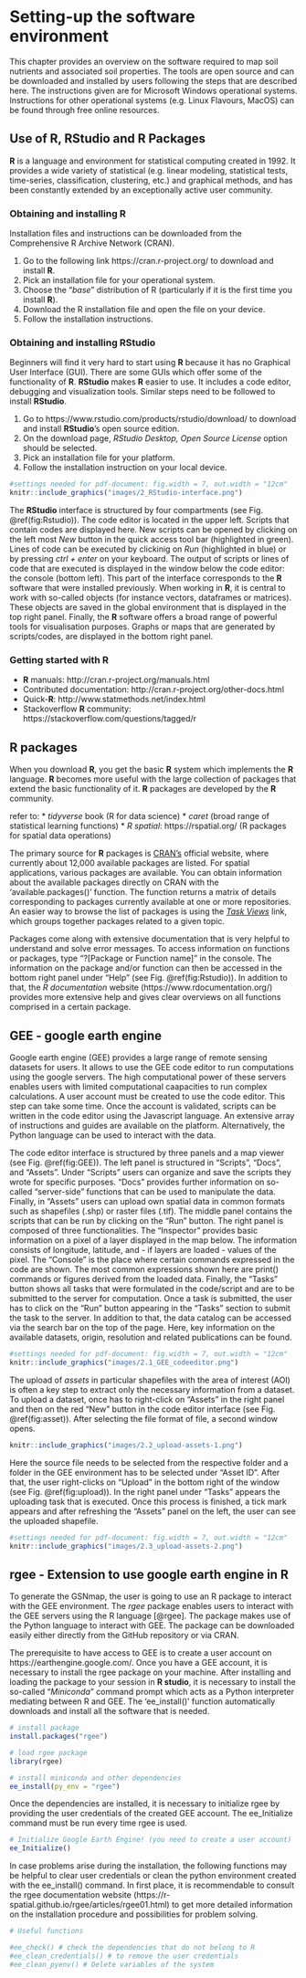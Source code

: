# Setting-up the software environment

This chapter provides an overview on the software required to map soil nutrients and associated soil properties. The tools are open source and can be downloaded and installed by users following the steps that are described here. The instructions given are for Microsoft Windows operational systems. Instructions for other operational systems (e.g. Linux Flavours, MacOS) can be found through free online resources.

## Use of R, RStudio and R Packages

**R** is a language and environment for statistical computing created in 1992. It provides a wide variety of statistical (e.g. linear modeling, statistical tests, time-series, classification, clustering, etc.) and graphical methods, and has been constantly extended by an exceptionally active user community. 

### Obtaining and installing R

Installation files and instructions can be downloaded from the Comprehensive R Archive Network (CRAN).

1. Go to the following link https://cran.r-project.org/ to download and install **R**. 
2. Pick an installation file for your operational system.
3. Choose the "*base*" distribution of R (particularly if it is the first time you install **R**).
4. Download the R installation file and open the file on your device.
5. Follow the installation instructions.

### Obtaining and installing RStudio

Beginners will find it very hard to start using **R** because it has no Graphical User Interface (GUI). There are some GUIs which offer some of the functionality of **R**. **RStudio** makes **R** easier to use. It includes a code editor, debugging and visualization tools. Similar steps need to be followed to install **RStudio**.

1. Go to https://www.rstudio.com/products/rstudio/download/ to download and install **RStudio**'s open source edition.
2. On the download page, *RStudio Desktop, Open Source License* option should be selected.
3. Pick an installation file for your platform.
4. Follow the installation instruction on your local device.

```r
#settings needed for pdf-document: fig.width = 7, out.width = "12cm"
knitr::include_graphics("images/2_RStudio-interface.png")
```


The **RStudio** interface is structured by four compartments (see Fig. \@ref(fig:Rstudio)). The code editor is located in the upper left. Scripts that contain codes are displayed here. New scripts can be opened by clicking on the left most *New* button in the quick access tool bar (highlighted in green). Lines of code can be executed by clickinig on *Run* (highlighted in blue) or by pressing *ctrl + enter* on your keyboard.
The output of scripts or lines of code that are executed is displayed in the window below the code editor: the console (bottom left). This part of the interface corresponds to the **R** software that were installed previously. 
When working in **R**, it is central to work with so-called objects (for instance vectors, dataframes or matrices). These objects are saved in the global environment that is displayed in the top right panel.
Finally, the **R** software offers a broad range of powerful tools for visualisation purposes. Graphs or maps that are generated by scripts/codes, are displayed in the bottom right panel.

### Getting started with R	

* **R** manuals:                  http://cran.r-project.org/manuals.html
* Contributed documentation:      http://cran.r-project.org/other-docs.html
* Quick-**R**:                    http://www.statmethods.net/index.html
* Stackoverflow **R** community:  https://stackoverflow.com/questions/tagged/r 

## R packages

When you download **R**, you get the basic **R** system which implements the **R** language. **R** becomes more useful with the large collection of packages that extend the basic functionality of it. **R** packages are developed by the **R** community.

refer to: 
* *tidyverse* book (R for data science)
* *caret* (broad range of statistical learning functions)
* *R spatial*: https://rspatial.org/ (R packages for spatial data operations)

The primary source for **R** packages is [CRAN’s](https://cran.r-project.org/) official website, where currently about 12,000 available packages are listed. For spatial applications, various packages are available. You can obtain information about the available packages directly on CRAN with the 'available.packages()' function. The function returns a matrix of details corresponding to packages currently available at one or more repositories. An easier way to browse the list of packages is using the [*Task Views*](https://cran.r-project.org/web/views/) link, which groups together packages related to a given topic. 

Packages come along with extensive documentation that is very helpful to understand and solve error messages. To access information on functions or packages, type "?[Package or Function name]" in the console. The information on the package and/or function can then be accessed in the bottom right panel under "Help" (see Fig. \@ref(fig:Rstudio)). In addition to that, the *R documentation* website (https://www.rdocumentation.org/) provides more extensive help and gives clear overviews on all functions comprised in a certain package.

## GEE - google earth engine

Google earth engine (GEE) provides a large range of remote sensing datasets for users. It allows to use the GEE code editor to run computations using the google servers. The high computational power of these servers enables users with limited computational caapacities to run complex calculations.
A user account must be created to use the code editor. This step can take some time. Once the account is validated, scripts can be written in the code editor using the Javascript language. An extensive array of instructions and guides are available on the platform. Alternatively, the Python language can be used to interact with the data.

The code editor interface is structured by three panels and a map viewer (see Fig. \@ref(fig:GEE)). The left panel is structured in "Scripts", "Docs", and "Assets". Under "Scripts" users can organize and save the scripts they wrote for specific purposes. "Docs" provides further information on so-called "server-side" functions that can be used to manipulate the data. Finally, in "Assets" users can upload own spatial data in common formats such as shapefiles (.shp) or raster files (.tif).
The middle panel contains the scripts that can be run by clicking on the "Run" button.
The right panel is composed of three functionalities. The "Inspector" provides basic information on a pixel of a layer displayed in the map below. The information consists of longitude, latitude, and - if layers are loaded - values of the pixel. The "Console" is the place where certain commands expressed in the code are shown. The most common expressions shown here are print() commands or figures derived from the loaded data. Finally, the "Tasks" button shows all tasks that were formulated in the code/script and are to be submitted to the server for computation. Once a task is submitted, the user has to click on the "Run" button appearing in the "Tasks" section to submit the task to the server.
In addition to that, the data catalog can be accessed via the search bar on the top of the page. Here, key information on the available datasets, origin, resolution and related publications can be found. 


```r
#settings needed for pdf-document: fig.width = 7, out.width = "12cm"
knitr::include_graphics("images/2.1_GEE_codeeditor.png")
```

The upload of *assets* in particular shapefiles with the area of interest (AOI) is often a key step to extract only the necessary information from a dataset. To upload a dataset, once has to right-click on "Assets" in the right panel and then on the red "New" button in the code editor interface (see Fig. \@ref(fig:asset)). After selecting the file format of file, a second window opens.

```r
knitr::include_graphics("images/2.2_upload-assets-1.png")
```

Here the source file needs to be selected from the respective folder and a folder in the GEE environment has to be selected under "Asset ID". After that, the user right-clicks on "Upload" in the bottom right of the window (see Fig. \@ref(fig:upload)). In the right panel under "Tasks" appears the uploading task that is executed. Once this process is finished, a tick mark appears and after refreshing the "Assets" panel on the left, the user can see the uploaded shapefile.

```r
#settings needed for pdf-document: fig.width = 7, out.width = "12cm"
knitr::include_graphics("images/2.3_upload-assets-2.png")
```

## rgee - Extension to use google earth engine in R
To generate the GSNmap, the user is going to use an R package to interact with the GEE environment. The *rgee* package enables users to interact with the GEE servers using the R language [@rgee]. The package makes use of the Python language to interact with GEE. The package can be downloaded easily either directly from the GitHub repository or via CRAN.

The prerequisite to have access to GEE is to create a user account on https://earthengine.google.com/. Once you have a GEE account, it is necessary to install the rgee package on your machine. After installing and loading the package to your session in **R studio**, it is necessary to install the so-called "*Miniconda*" command prompt which acts as a Python interpreter mediating between R and GEE. The 'ee_install()' function automatically downloads and install all the software that is needed.

```r

# install package
install.packages("rgee")

# load rgee package
library(rgee)

# install miniconda and other dependencies
ee_install(py_env = "rgee") 
```

Once the dependencies are installed, it is necessary to initialize rgee by providing the user credentials of the created GEE account. The ee_Initialize command must be run every time rgee is used.

```r
# Initialize Google Earth Engine! (you need to create a user account)
ee_Initialize()
```

In case problems arise during the installation, the following functions may be helpful to clear user credentials or clean the python environment created with the ee_install() command. In first place, it is recommendable to consult the rgee documentation website (https://r-spatial.github.io/rgee/articles/rgee01.html) to get more detailed information on the installation procedure and possibilities for problem solving.

```r
# Useful functions

#ee_check() # check the dependencies that do not belong to R
#ee_clean_credentials() # to remove the user credentials
#ee_clean_pyenv() # Delete variables of the system
```
